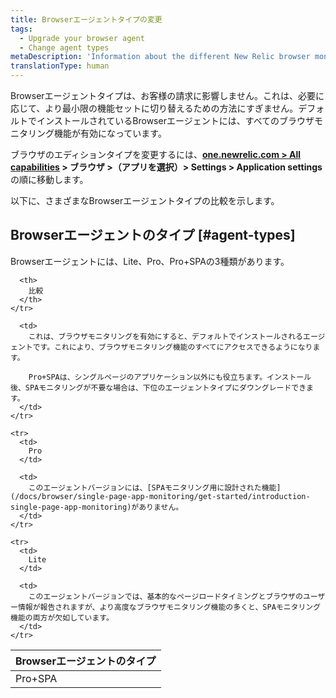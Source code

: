 ```yaml
---
title: Browserエージェントタイプの変更
tags:
  - Upgrade your browser agent
  - Change agent types
metaDescription: 'Information about the different New Relic browser monitoring agent types (Lite, Pro, or Pro+SPA).'
translationType: human
---
```


Browserエージェントタイプは、お客様の請求に影響しません。これは、必要に応じて、より最小限の機能セットに切り替えるための方法にすぎません。デフォルトでインストールされているBrowserエージェントには、すべてのブラウザモニタリング機能が有効になっています。

ブラウザのエディションタイプを変更するには、**[one.newrelic.com > All capabilities](https://one.newrelic.com/all-capabilities) > ブラウザ >（アプリを選択）> Settings > Application settings**の順に移動します。

以下に、さまざまなBrowserエージェントタイプの比較を示します。

## Browserエージェントのタイプ [#agent-types]

Browserエージェントには、Lite、Pro、Pro+SPAの3種類があります。

<table>
  <thead>
    <tr>
      <th style={{ width: "150px" }}>
        Browserエージェントのタイプ
      </th>

      <th>
        比較
      </th>
    </tr>
  </thead>

  <tbody>
    <tr>
      <td>
        Pro+SPA
      </td>

      <td>
        これは、ブラウザモニタリングを有効にすると、デフォルトでインストールされるエージェントです。これにより、ブラウザモニタリング機能のすべてにアクセスできるようになります。

        Pro+SPAは、シングルページのアプリケーション以外にも役立ちます。インストール後、SPAモニタリングが不要な場合は、下位のエージェントタイプにダウングレードできます。
      </td>
    </tr>

    <tr>
      <td>
        Pro
      </td>

      <td>
        このエージェントバージョンには、[SPAモニタリング用に設計された機能](/docs/browser/single-page-app-monitoring/get-started/introduction-single-page-app-monitoring)がありません。
      </td>
    </tr>

    <tr>
      <td>
        Lite
      </td>

      <td>
        このエージェントバージョンでは、基本的なページロードタイミングとブラウザのユーザー情報が報告されますが、より高度なブラウザモニタリング機能の多くと、SPAモニタリング機能の両方が欠如しています。
      </td>
    </tr>
  </tbody>
</table>